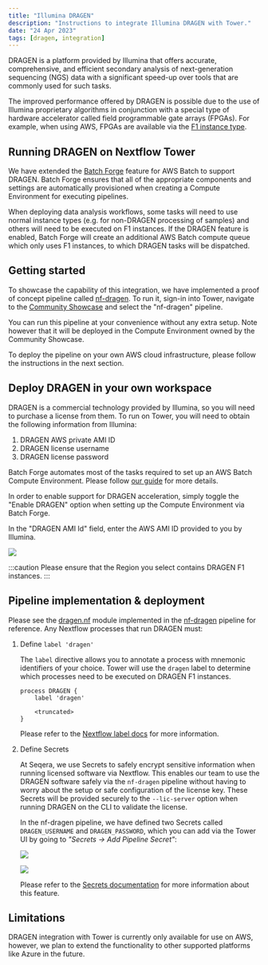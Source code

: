 ```yaml
---
title: "Illumina DRAGEN"
description: "Instructions to integrate Illumina DRAGEN with Tower."
date: "24 Apr 2023"
tags: [dragen, integration]
---
```


DRAGEN is a platform provided by Illumina that offers accurate, comprehensive, and efficient secondary analysis of next-generation sequencing (NGS) data with a significant speed-up over tools that are commonly used for such tasks.

The improved performance offered by DRAGEN is possible due to the use of Illumina proprietary algorithms in conjunction with a special type of hardware accelerator called field programmable gate arrays (FPGAs). For example, when using AWS, FPGAs are available via the [F1 instance type](https://aws.amazon.com/ec2/instance-types/f1/).

## Running DRAGEN on Nextflow Tower

We have extended the [Batch Forge](../../compute-envs/aws-batch.mdx?h=forge#tower-forge) feature for AWS Batch to support DRAGEN. Batch Forge ensures that all of the appropriate components and settings are automatically provisioned when creating a Compute Environment for executing pipelines.

When deploying data analysis workflows, some tasks will need to use normal instance types (e.g. for non-DRAGEN processing of samples) and others will need to be executed on F1 instances. If the DRAGEN feature is enabled, Batch Forge will create an additional AWS Batch compute queue which only uses F1 instances, to which DRAGEN tasks will be dispatched.

## Getting started

To showcase the capability of this integration, we have implemented a proof of concept pipeline called [nf-dragen](https://github.com/seqeralabs/nf-dragen). To run it, sign-in into Tower, navigate to the [Community Showcase](https://tower.nf/orgs/community/workspaces/showcase/launchpad) and select the "nf-dragen" pipeline.

You can run this pipeline at your convenience without any extra setup. Note however that it will be deployed in the Compute Environment owned by the Community Showcase.

To deploy the pipeline on your own AWS cloud infrastructure, please follow the instructions in the next section.

## Deploy DRAGEN in your own workspace

DRAGEN is a commercial technology provided by Illumina, so you will need to purchase a license from them. To run on Tower, you will need to obtain the following information from Illumina:

1. DRAGEN AWS private AMI ID
2. DRAGEN license username
3. DRAGEN license password

Batch Forge automates most of the tasks required to set up an AWS Batch Compute Environment. Please follow [our guide](../../compute-envs/aws-batch.mdx) for more details.

In order to enable support for DRAGEN acceleration, simply toggle the "Enable DRAGEN" option when setting up the Compute Environment via Batch Forge.

In the "DRAGEN AMI Id" field, enter the AWS AMI ID provided to you by Illumina.

![](./_images/dragen_ce_ami.png)

:::caution
Please ensure that the Region you select contains DRAGEN F1 instances.
:::

## Pipeline implementation & deployment

Please see the [dragen.nf](https://github.com/seqeralabs/nf-dragen/blob/master/modules/local/dragen.nf) module implemented in the [nf-dragen](https://github.com/seqeralabs/nf-dragen) pipeline for reference. Any Nextflow processes that run DRAGEN must:

1. Define `label 'dragen'`

   The `label` directive allows you to annotate a process with mnemonic identifiers of your choice. Tower will use the `dragen` label to determine which processes need to be executed on DRAGEN F1 instances.

   ```
   process DRAGEN {
       label 'dragen'

       <truncated>
   }
   ```

   Please refer to the [Nextflow label docs](https://www.nextflow.io/docs/latest/process.html?highlight=label#label) for more information.

2. Define Secrets

   At Seqera, we use Secrets to safely encrypt sensitive information when running licensed software via Nextflow. This enables our team to use the DRAGEN software safely via the `nf-dragen` pipeline without having to worry about the setup or safe configuration of the license key. These Secrets will be provided securely to the `--lic-server` option when running DRAGEN on the CLI to validate the license.

   In the nf-dragen pipeline, we have defined two Secrets called `DRAGEN_USERNAME` and `DRAGEN_PASSWORD`, which you can add via the Tower UI by going to _"Secrets -> Add Pipeline Secret"_:

   ![](./_images/dragen_secrets_username.png)

   ![](./_images/dragen_secrets_password.png)

   Please refer to the [Secrets documentation](../../secrets/overview.mdx) for more information about this feature.

## Limitations

DRAGEN integration with Tower is currently only available for use on AWS, however, we plan to extend the functionality to other supported platforms like Azure in the future.
